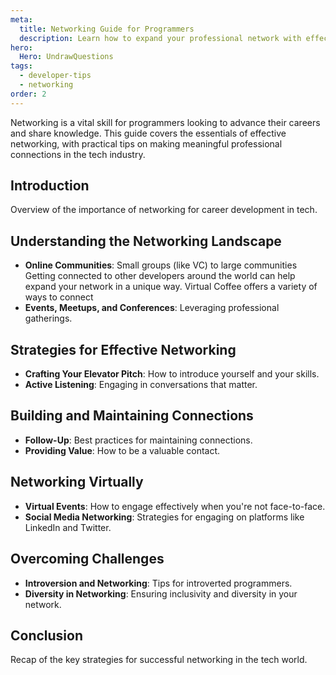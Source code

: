 ```yaml
---
meta:
  title: Networking Guide for Programmers
  description: Learn how to expand your professional network with effective strategies tailored for the tech industry.
hero:
  Hero: UndrawQuestions
tags:
  - developer-tips
  - networking
order: 2
---
```



<TextContainer background ="light" showBackToTopLink={false}>

<LeadText>
Networking is a vital skill for programmers looking to advance their careers and share knowledge. This guide covers the essentials of effective networking, with practical tips on making meaningful professional connections in the tech industry.
</LeadText>

</TextContainer>

<TextContainer showBackToTopLink={false}>

## Introduction

Overview of the importance of networking for career development in tech.

## Understanding the Networking Landscape

- **Online Communities**: Small groups (like VC) to large communities
Getting connected to other developers around the world can help expand your network in a unique way.
Virtual Coffee offers a variety of ways to connect
- **Events, Meetups, and Conferences**: Leveraging professional gatherings.

## Strategies for Effective Networking

- **Crafting Your Elevator Pitch**: How to introduce yourself and your skills.
- **Active Listening**: Engaging in conversations that matter.

## Building and Maintaining Connections

- **Follow-Up**: Best practices for maintaining connections.
- **Providing Value**: How to be a valuable contact.

## Networking Virtually

- **Virtual Events**: How to engage effectively when you're not face-to-face.
- **Social Media Networking**: Strategies for engaging on platforms like LinkedIn and Twitter.

## Overcoming Challenges

- **Introversion and Networking**: Tips for introverted programmers.
- **Diversity in Networking**: Ensuring inclusivity and diversity in your network.

## Conclusion

Recap of the key strategies for successful networking in the tech world.

</TextContainer>